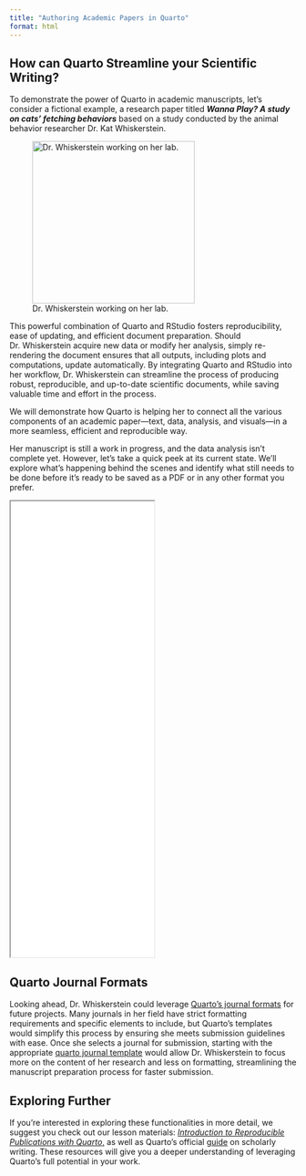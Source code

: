 ```yaml
---
title: "Authoring Academic Papers in Quarto"
format: html
---
```


## How can Quarto Streamline your Scientific Writing?

To demonstrate the power of Quarto in academic manuscripts, let's consider a fictional example, a research paper titled ***Wanna Play? A study on cats' fetching behaviors*** based on a study conducted by the animal behavior researcher Dr. Kat Whiskerstein.

![Dr. Whiskerstein working on her lab.](img/Kat-researcher.jpg){fig-align="left" width="285"}

This powerful combination of Quarto and RStudio fosters reproducibility, ease of updating, and efficient document preparation. Should Dr. Whiskerstein acquire new data or modify her analysis, simply re-rendering the document ensures that all outputs, including plots and computations, update automatically. By integrating Quarto and RStudio into her workflow, Dr. Whiskerstein can streamline the process of producing robust, reproducible, and up-to-date scientific documents, while saving valuable time and effort in the process.

We will demonstrate how Quarto is helping her to connect all the various components of an academic paper—text, data, analysis, and visuals—in a more seamless, efficient and reproducible way.

Her manuscript is still a work in progress, and the data analysis isn’t complete yet. However, let’s take a quick peek at its current state. We’ll explore what’s happening behind the scenes and identify what still needs to be done before it’s ready to be saved as a PDF or in any other format you prefer.

<iframe width="50%" height="800" src="docs/paper-rendered.pdf">

</iframe>

## Quarto Journal Formats

Looking ahead, Dr. Whiskerstein could leverage [Quarto's journal formats](https://quarto.org/docs/journals) for future projects. Many journals in her field have strict formatting requirements and specific elements to include, but Quarto’s templates would simplify this process by ensuring she meets submission guidelines with ease. Once she selects a journal for submission, starting with the appropriate [quarto journal template](https://github.com/quarto-journals) would allow Dr. Whiskerstein to focus more on the content of her research and less on formatting, streamlining the manuscript preparation process for faster submission.

::: callout-tip
## Exploring Further

If you’re interested in exploring these functionalities in more detail, we suggest you check out our lesson materials: [*Introduction to Reproducible Publications with Quarto*,](https://carpentries-incubator.github.io/reproducible-publications-quarto) as well as Quarto’s official [guide](https://quarto.org) on scholarly writing. These resources will give you a deeper understanding of leveraging Quarto’s full potential in your work.
:::